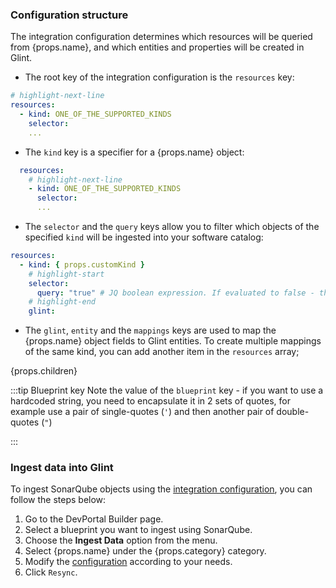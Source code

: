 ### Configuration structure

The integration configuration determines which resources will be queried from {props.name}, and which entities and
properties will be created in Glint.

<SupportedResources />

- The root key of the integration configuration is the `resources` key:

```yaml showLineNumbers
# highlight-next-line
resources:
  - kind: ONE_OF_THE_SUPPORTED_KINDS
    selector:
    ...
```

- The `kind` key is a specifier for a {props.name} object:

```yaml showLineNumbers
  resources:
    # highlight-next-line
    - kind: ONE_OF_THE_SUPPORTED_KINDS
      selector:
      ...
```

- The `selector` and the `query` keys allow you to filter which objects of the specified `kind` will be ingested into
  your software catalog:

```yaml showLineNumbers
resources:
  - kind: { props.customKind }
    # highlight-start
    selector:
      query: "true" # JQ boolean expression. If evaluated to false - this object will be skipped.
    # highlight-end
    glint:
```

- The `glint`, `entity` and the `mappings` keys are used to map the {props.name} object fields to Glint entities. To create
  multiple mappings of the same kind, you can add another item in the `resources` array;

{props.children}

:::tip Blueprint key
Note the value of the `blueprint` key - if you want to use a hardcoded string, you need to encapsulate it in 2 sets of
quotes, for example use a pair of single-quotes (`'`) and then another pair of double-quotes (`"`)

:::

### Ingest data into Glint

To ingest SonarQube objects using the [integration configuration](#configuration-structure), you can follow the steps
below:

1. Go to the DevPortal Builder page.
2. Select a blueprint you want to ingest using SonarQube.
3. Choose the **Ingest Data** option from the menu.
4. Select {props.name} under the {props.category} category.
5. Modify the [configuration](#configuration-structure) according to your needs.
6. Click `Resync`.
